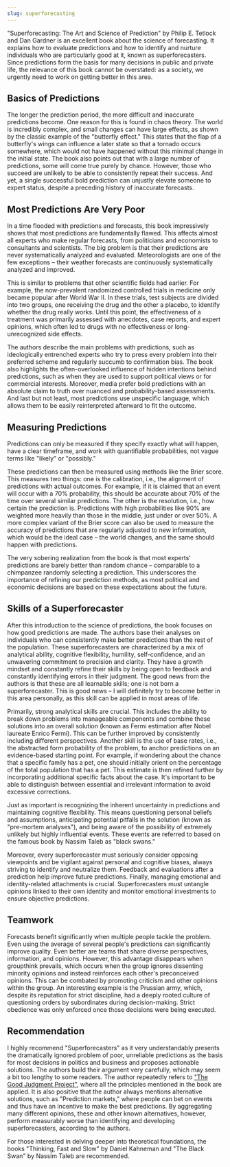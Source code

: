 ```yaml
---
slug: superforecasting
---
```


"Superforecasting: The Art and Science of Prediction" by Philip E. Tetlock and Dan Gardner is an excellent book about the science of forecasting. It explains how to evaluate predictions and how to identify and nurture individuals who are particularly good at it, known as superforecasters. Since predictions form the basis for many decisions in public and private life, the relevance of this book cannot be overstated: as a society, we urgently need to work on getting better in this area.

## Basics of Predictions
The longer the prediction period, the more difficult and inaccurate predictions become. One reason for this is found in chaos theory. The world is incredibly complex, and small changes can have large effects, as shown by the classic example of the "butterfly effect." This states that the flap of a butterfly's wings can influence a later state so that a tornado occurs somewhere, which would not have happened without this minimal change in the initial state. The book also points out that with a large number of predictions, some will come true purely by chance. However, those who succeed are unlikely to be able to consistently repeat their success. And yet, a single successful bold prediction can unjustly elevate someone to expert status, despite a preceding history of inaccurate forecasts.

## Most Predictions Are Very Poor
In a time flooded with predictions and forecasts, this book impressively shows that most predictions are fundamentally flawed. This affects almost all experts who make regular forecasts, from politicians and economists to consultants and scientists. The big problem is that their predictions are never systematically analyzed and evaluated. Meteorologists are one of the few exceptions – their weather forecasts are continuously systematically analyzed and improved.

This is similar to problems that other scientific fields had earlier. For example, the now-prevalent randomized controlled trials in medicine only became popular after World War II. In these trials, test subjects are divided into two groups, one receiving the drug and the other a placebo, to identify whether the drug really works. Until this point, the effectiveness of a treatment was primarily assessed with anecdotes, case reports, and expert opinions, which often led to drugs with no effectiveness or long-unrecognized side effects.

The authors describe the main problems with predictions, such as ideologically entrenched experts who try to press every problem into their preferred scheme and regularly succumb to confirmation bias. The book also highlights the often-overlooked influence of hidden intentions behind predictions, such as when they are used to support political views or for commercial interests. Moreover, media prefer bold predictions with an absolute claim to truth over nuanced and probability-based assessments. And last but not least, most predictions use unspecific language, which allows them to be easily reinterpreted afterward to fit the outcome.

## Measuring Predictions
Predictions can only be measured if they specify exactly what will happen, have a clear timeframe, and work with quantifiable probabilities, not vague terms like "likely" or "possibly."

These predictions can then be measured using methods like the Brier score. This measures two things: one is the calibration, i.e., the alignment of predictions with actual outcomes. For example, if it is claimed that an event will occur with a 70% probability, this should be accurate about 70% of the time over several similar predictions. The other is the resolution, i.e., how certain the prediction is. Predictions with high probabilities like 90% are weighted more heavily than those in the middle, just under or over 50%. A more complex variant of the Brier score can also be used to measure the accuracy of predictions that are regularly adjusted to new information, which would be the ideal case – the world changes, and the same should happen with predictions.

The very sobering realization from the book is that most experts' predictions are barely better than random chance – comparable to a chimpanzee randomly selecting a prediction. This underscores the importance of refining our prediction methods, as most political and economic decisions are based on these expectations about the future.

## Skills of a Superforecaster
After this introduction to the science of predictions, the book focuses on how good predictions are made. The authors base their analyses on individuals who can consistently make better predictions than the rest of the population. These superforecasters are characterized by a mix of analytical ability, cognitive flexibility, humility, self-confidence, and an unwavering commitment to precision and clarity. They have a growth mindset and constantly refine their skills by being open to feedback and constantly identifying errors in their judgment. The good news from the authors is that these are all learnable skills; one is not born a superforecaster. This is good news – I will definitely try to become better in this area personally, as this skill can be applied in most areas of life.

Primarily, strong analytical skills are crucial. This includes the ability to break down problems into manageable components and combine these solutions into an overall solution (known as Fermi estimation after Nobel laureate Enrico Fermi). This can be further improved by consistently including different perspectives. Another skill is the use of base rates, i.e., the abstracted form probability of the problem, to anchor predictions on an evidence-based starting point. For example, if wondering about the chance that a specific family has a pet, one should initially orient on the percentage of the total population that has a pet. This estimate is then refined further by incorporating additional specific facts about the case. It's important to be able to distinguish between essential and irrelevant information to avoid excessive corrections.

Just as important is recognizing the inherent uncertainty in predictions and maintaining cognitive flexibility. This means questioning personal beliefs and assumptions, anticipating potential pitfalls in the solution (known as "pre-mortem analyses"), and being aware of the possibility of extremely unlikely but highly influential events. These events are referred to based on the famous book by Nassim Taleb as "black swans."

Moreover, every superforecaster must seriously consider opposing viewpoints and be vigilant against personal and cognitive biases, always striving to identify and neutralize them. Feedback and evaluations after a prediction help improve future predictions. Finally, managing emotional and identity-related attachments is crucial. Superforecasters must untangle opinions linked to their own identity and monitor emotional investments to ensure objective predictions.

## Teamwork
Forecasts benefit significantly when multiple people tackle the problem. Even using the average of several people's predictions can significantly improve quality. Even better are teams that share diverse perspectives, information, and opinions. However, this advantage disappears when groupthink prevails, which occurs when the group ignores dissenting minority opinions and instead reinforces each other's preconceived opinions. This can be combated by promoting criticism and other opinions within the group. An interesting example is the Prussian army, which, despite its reputation for strict discipline, had a deeply rooted culture of questioning orders by subordinates during decision-making. Strict obedience was only enforced once those decisions were being executed.

## Recommendation
I highly recommend "Superforecasters" as it very understandably presents the dramatically ignored problem of poor, unreliable predictions as the basis for most decisions in politics and business and proposes actionable solutions. The authors build their argument very carefully, which may seem a bit too lengthy to some readers. The author repeatedly refers to ["The Good Judgment Project"](https://www.gjopen.com/), where all the principles mentioned in the book are applied. It is also positive that the author always mentions alternative solutions, such as "Prediction markets," where people can bet on events and thus have an incentive to make the best predictions. By aggregating many different opinions, these and other known alternatives, however, perform measurably worse than identifying and developing superforecasters, according to the authors.

For those interested in delving deeper into theoretical foundations, the books "Thinking, Fast and Slow" by Daniel Kahneman and "The Black Swan" by Nassim Taleb are recommended.